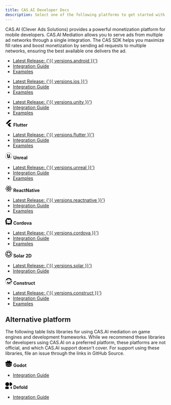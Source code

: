 ```yaml
---
title: CAS.AI Developer Docs
description: Select one of the following platforms to get started with our SDK
---
```


CAS.AI (Clever Ads Solutions) provides a powerful monetization platform for mobile developers.
CAS.AI Mediation allows you to serve ads from multiple ad networks through a single integration.
The CAS SDK helps you maximize fill rates and boost monetization by sending ad requests to multiple networks, ensuring the best available one delivers the ad.

<CardGroup>
  <Card title="Android" icon="android">
    <ul>
      <li>
        <a href="https://github.com/cleveradssolutions/CAS-Android/releases">Latest Release: {'{{ versions.android }}'}</a>
      </li>
      <li>
        <a href="Android">Integration Guide</a>
      </li>
      <li>
        <a href="https://github.com/cleveradssolutions/CAS-Android">Examples</a>
      </li>
    </ul>
  </Card>
  <Card title="iOS" icon="apple">
    <ul>
      <li>
        <a href="https://github.com/cleveradssolutions/CAS-iOS/releases">Latest Release: {'{{ versions.ios }}'}</a>
      </li>
      <li>
        <a href="iOS">Integration Guide</a>
      </li>
      <li>
        <a href="https://github.com/cleveradssolutions/CAS-iOS">Examples</a>
      </li>
    </ul>
  </Card>
  <Card title="Unity" icon="unity">
    <ul>
      <li>
        <a href="https://github.com/cleveradssolutions/CAS-Unity/releases">Latest Release: {'{{ versions.unity }}'}</a>
      </li>
      <li>
        <a href="Unity">Integration Guide</a>
      </li>
      <li>
        <a href="https://github.com/cleveradssolutions/CAS-Unity-Sample">Examples</a>
      </li>
    </ul>
  </Card>
  <Card>
    <div style={{ display: 'flex', alignItems: 'center', gap: '0.75rem' }}>
      <svg viewBox="0 0 24 24" xmlns="http://www.w3.org/2000/svg" width="21" height="21" style={{ fill: 'currentColor' }} >
        <path d="M14.314 0L2.3 12 6 15.7 21.684.013h-7.357zm.014 11.072L7.857 17.53l6.47 6.47H21.7l-6.46-6.468 6.46-6.46h-7.37z"/>
      </svg>
      <b>Flutter</b>
    </div>
    <ul>
      <li>
        <a href="https://github.com/cleveradssolutions/CAS-Flutter/releases">Latest Release: {'{{ versions.flutter }}'}</a>
      </li>
      <li>
        <a href="Flutter">Integration Guide</a>
      </li>
      <li>
        <a href="https://github.com/cleveradssolutions/CAS-Flutter">Examples</a>
      </li>
    </ul>
  </Card>
  <Card>
    <div style={{ display: 'flex', alignItems: 'center', gap: '0.75rem' }}>
      <svg viewBox="0 0 24 24" width="21" height="21" xmlns="http://www.w3.org/2000/svg" style={{ fill: 'currentColor' }}>
        <path d="M12 0a12 12 0 1012 12A12 12 0 0012 0zm0 23.52A11.52 11.52 0 1123.52 12 11.52 11.52 0 0112 23.52zm7.13-9.791c-.206.997-1.126 3.557-4.06 4.942l-1.179-1.325-1.988 2a7.338 7.338 0 01-5.804-2.978 2.859 2.859 0 00.65.123c.326.006.678-.114.678-.66v-5.394a.89.89 0 00-1.116-.89c-.92.212-1.656 2.509-1.656 2.509a7.304 7.304 0 012.528-5.597 7.408 7.408 0 013.73-1.721c-1.006.573-1.57 1.507-1.57 2.29 0 1.262.76 1.109.984.923v7.28a1.157 1.157 0 00.148.256 1.075 1.075 0 00.88.445c.76 0 1.747-.868 1.747-.868V9.172c0-.6-.452-1.324-.905-1.572 0 0 .838-.149 1.484.346a5.537 5.537 0 01.387-.425c1.508-1.48 2.929-1.902 4.112-2.112 0 0-2.151 1.69-2.151 3.96 0 1.687.043 5.801.043 5.801.799.771 1.986-.342 3.059-1.441Z"/>
      </svg>
      <b>Unreal</b>
    </div>
    <ul>
      <li>
        <a href="https://github.com/cleveradssolutions/CAS-Unreal/releases">Latest Release: {'{{ versions.unreal }}'}</a>
      </li>
      <li>
        <a href="Unreal">Integration Guide</a>
      </li>
      <li>
        <a href="https://github.com/cleveradssolutions/CAS-Unreal-Sample">Examples</a>
      </li>
    </ul>
  </Card>
  <Card>
    <div style={{ display: 'flex', alignItems: 'center', gap: '0.75rem' }}>
      <svg role="img" viewBox="0 0 24 24" width="21" height="21" xmlns="http://www.w3.org/2000/svg" style={{ fill: 'currentColor' }}>
        <path d="M14.23 12.004a2.236 2.236 0 0 1-2.235 2.236 2.236 2.236 0 0 1-2.236-2.236 2.236 2.236 0 0 1 2.235-2.236 2.236 2.236 0 0 1 2.236 2.236zm2.648-10.69c-1.346 0-3.107.96-4.888 2.622-1.78-1.653-3.542-2.602-4.887-2.602-.41 0-.783.093-1.106.278-1.375.793-1.683 3.264-.973 6.365C1.98 8.917 0 10.42 0 12.004c0 1.59 1.99 3.097 5.043 4.03-.704 3.113-.39 5.588.988 6.38.32.187.69.275 1.102.275 1.345 0 3.107-.96 4.888-2.624 1.78 1.654 3.542 2.603 4.887 2.603.41 0 .783-.09 1.106-.275 1.374-.792 1.683-3.263.973-6.365C22.02 15.096 24 13.59 24 12.004c0-1.59-1.99-3.097-5.043-4.032.704-3.11.39-5.587-.988-6.38-.318-.184-.688-.277-1.092-.278zm-.005 1.09v.006c.225 0 .406.044.558.127.666.382.955 1.835.73 3.704-.054.46-.142.945-.25 1.44-.96-.236-2.006-.417-3.107-.534-.66-.905-1.345-1.727-2.035-2.447 1.592-1.48 3.087-2.292 4.105-2.295zm-9.77.02c1.012 0 2.514.808 4.11 2.28-.686.72-1.37 1.537-2.02 2.442-1.107.117-2.154.298-3.113.538-.112-.49-.195-.964-.254-1.42-.23-1.868.054-3.32.714-3.707.19-.09.4-.127.563-.132zm4.882 3.05c.455.468.91.992 1.36 1.564-.44-.02-.89-.034-1.345-.034-.46 0-.915.01-1.36.034.44-.572.895-1.096 1.345-1.565zM12 8.1c.74 0 1.477.034 2.202.093.406.582.802 1.203 1.183 1.86.372.64.71 1.29 1.018 1.946-.308.655-.646 1.31-1.013 1.95-.38.66-.773 1.288-1.18 1.87-.728.063-1.466.098-2.21.098-.74 0-1.477-.035-2.202-.093-.406-.582-.802-1.204-1.183-1.86-.372-.64-.71-1.29-1.018-1.946.303-.657.646-1.313 1.013-1.954.38-.66.773-1.286 1.18-1.868.728-.064 1.466-.098 2.21-.098zm-3.635.254c-.24.377-.48.763-.704 1.16-.225.39-.435.782-.635 1.174-.265-.656-.49-1.31-.676-1.947.64-.15 1.315-.283 2.015-.386zm7.26 0c.695.103 1.365.23 2.006.387-.18.632-.405 1.282-.66 1.933-.2-.39-.41-.783-.64-1.174-.225-.392-.465-.774-.705-1.146zm3.063.675c.484.15.944.317 1.375.498 1.732.74 2.852 1.708 2.852 2.476-.005.768-1.125 1.74-2.857 2.475-.42.18-.88.342-1.355.493-.28-.958-.646-1.956-1.1-2.98.45-1.017.81-2.01 1.085-2.964zm-13.395.004c.278.96.645 1.957 1.1 2.98-.45 1.017-.812 2.01-1.086 2.964-.484-.15-.944-.318-1.37-.5-1.732-.737-2.852-1.706-2.852-2.474 0-.768 1.12-1.742 2.852-2.476.42-.18.88-.342 1.356-.494zm11.678 4.28c.265.657.49 1.312.676 1.948-.64.157-1.316.29-2.016.39.24-.375.48-.762.705-1.158.225-.39.435-.788.636-1.18zm-9.945.02c.2.392.41.783.64 1.175.23.39.465.772.705 1.143-.695-.102-1.365-.23-2.006-.386.18-.63.406-1.282.66-1.933zM17.92 16.32c.112.493.2.968.254 1.423.23 1.868-.054 3.32-.714 3.708-.147.09-.338.128-.563.128-1.012 0-2.514-.807-4.11-2.28.686-.72 1.37-1.536 2.02-2.44 1.107-.118 2.154-.3 3.113-.54zm-11.83.01c.96.234 2.006.415 3.107.532.66.905 1.345 1.727 2.035 2.446-1.595 1.483-3.092 2.295-4.11 2.295-.22-.005-.406-.05-.553-.132-.666-.38-.955-1.834-.73-3.703.054-.46.142-.944.25-1.438zm4.56.64c.44.02.89.034 1.345.034.46 0 .915-.01 1.36-.034-.44.572-.895 1.095-1.345 1.565-.455-.47-.91-.993-1.36-1.565z"/>
      </svg>
      <b>ReactNative</b>
    </div>
    <ul>
      <li>
        <a href="https://github.com/cleveradssolutions/CAS-ReactNative/releases">Latest Release: {'{{ versions.reactnative }}'}</a>
      </li>
      <li>
        <a href="ReactNative">Integration Guide</a>
      </li>
      <li>
        <a href="https://github.com/cleveradssolutions/CAS-ReactNative">Examples</a>
      </li>
    </ul>
  </Card>
  <Card>
    <div style={{ display: 'flex', alignItems: 'center', gap: '0.75rem' }}>
      <svg viewBox="0 0 24 24" width="21" height="21" xmlns="http://www.w3.org/2000/svg" style={{ fill: 'currentColor' }}>
        <path d="M18.545,0.545H5.455L0,9.273l2.182,14.182h3.886l-0.273-3.273h1.909l0.273,3.273 h8.045l0.273-3.273h1.909l-0.273,3.273h3.886L24,9.273L18.545,0.545z M18.545,18H5.455L4.364,9.273l2.182-4.364h3.506L9.818,6.545 h4.364l-0.234-1.636h3.506l2.182,4.364L18.545,18z M15.545,11.045c0.301,0,0.545,0.908,0.545,2.029 c0,1.121-0.244,2.029-0.545,2.029c-0.301,0-0.545-0.908-0.545-2.029C15,11.954,15.244,11.045,15.545,11.045z M8.659,11.215 c0.301,0,0.545,0.908,0.545,2.029c0,1.121-0.244,2.029-0.545,2.029c-0.301,0-0.545-0.908-0.545-2.029 C8.114,12.123,8.358,11.215,8.659,11.215z"/>
      </svg>
      <b>Cordova</b>
    </div>
    <ul>
      <li>
        <a href="https://socket.dev/npm/package/@cleveradssolutions/cas.cordova.base">Latest Release: {'{{ versions.cordova }}'}</a>
      </li>
      <li>
        <a href="https://github.com/cleveradssolutions/CAS-Cordova/wiki">Integration Guide</a>
      </li>
      <li>
        <a href="https://github.com/cleveradssolutions/CAS-Cordova">Examples</a>
      </li>
    </ul>
  </Card>
  <Card>
    <div style={{ display: 'flex', alignItems: 'center', gap: '0.75rem' }}>
      <svg viewBox="0 0 24 24" width="21" height="21" xmlns="http://www.w3.org/2000/svg" style={{ fill: 'currentColor' }}>
        <path d="M13.69 7.499c-.919-.965-1.577-2.105-1.6-3.116.655-.187 2.017.001 3.35.558 1.354.566 2.668 1.514 3.158 2.831.014.039.029.078.041.116a2.337 2.337 0 0 1-.529 1.14c-.26.279-.586.487-.948.605-1.143-.23-2.464-1.074-3.472-2.134zm5.581 2.244c-.957.334-1.839 1.311-2.473 2.482v.001c-.697 1.284-1.093 2.799-.96 3.957.225.307.523.553.869.713.394.163.826.215 1.247.151.038-.027.07-.053.1-.075 1.103-.872 1.6-2.413 1.72-3.875.119-1.437-.122-2.79-.503-3.354zm-7.939-3.389a2.23 2.23 0 0 0-.283-1.088 2.332 2.332 0 0 0-.92-.853l-.123.002C8.6 4.473 7.292 5.428 6.334 6.541 5.393 7.633 4.791 8.87 4.768 9.55c.969.288 2.257.017 3.459-.559v.002c1.32-.631 2.532-1.625 3.105-2.639zM7.96 14.641c-.193-1.449-.765-2.907-1.553-3.767a2.252 2.252 0 0 0-1.123-.067c-.415.099-.794.31-1.097.61l-.036.118c-.38 1.355.125 2.893.886 4.146.749 1.233 1.741 2.185 2.382 2.418.577-.832.718-2.139.54-3.459l.001.001zm5.297 2c-1.439-.264-3.004-.172-4.065.311a2.227 2.227 0 0 0-.411 1.046c-.034.426.05.852.243 1.233.033.025.067.047.1.068 1.172.779 2.793.774 4.223.438 1.405-.332 2.619-.978 3.039-1.515-.614-.807-1.817-1.344-3.128-1.584l-.001.003zM24 12c0 6.622-5.364 11.992-11.985 12C5.387 24.008.008 18.642 0 12.015-.008 5.387 5.358.008 11.985 0h.001C18.617-.004 23.996 5.369 24 12zm-1.547 0c-.003-5.778-4.69-10.459-10.468-10.456-5.774.007-10.45 4.693-10.443 10.468.007 5.775 4.693 10.45 10.468 10.443C17.78 22.448 22.453 17.77 22.453 12z"/>
      </svg>
      <b>Solar 2D</b>
    </div>
    <ul>
      <li>
        <a href="https://github.com/solar2d/com.cleveradssolutions-plugin.cas">Latest Release: {'{{ versions.solar }}'}</a>
      </li>
      <li>
        <a href="https://github.com/solar2d/com.cleveradssolutions-plugin.cas/blob/master/docs/CleverAdsSolutions/index.markdown">Integration Guide</a>
      </li>
    </ul>
  </Card>
  <Card>
    <div style={{ display: 'flex', alignItems: 'center', gap: '0.75rem' }}>
      <svg viewBox="0 0 24 24" width="21" height="21" xmlns="http://www.w3.org/2000/svg" style={{ fill: 'currentColor' }}>
        <path d="M12.392 0c-6.752 0-12 5.498-12 12 0 6.574 5.313 12 12 12 4.283 0 8.087-2.254 10.217-5.704a.571.571 0 0 0-.2-.795l-5.55-3.204a.572.572 0 0 0-.76.177 4.453 4.453 0 0 1-3.707 1.983c-2.458 0-4.458-2-4.458-4.457 0-2.458 2-4.457 4.458-4.457 1.491 0 2.877.741 3.707 1.983a.571.571 0 0 0 .76.177l5.55-3.204a.571.571 0 0 0 .2-.795A11.998 11.998 0 0 0 12.392 0zm0 3.527c3.048 0 5.72 1.61 7.213 4.026l-2.99 1.726c-.037.021-.085.013-.108-.026a4.942 4.942 0 0 0-4.115-2.2A4.953 4.953 0 0 0 7.445 12c0 .9.241 1.745.663 2.473l-2.342 1.353a.327.327 0 0 0-.112.458 7.977 7.977 0 0 0 6.738 3.7 7.978 7.978 0 0 0 6.789-3.781l2.983 1.722a.08.08 0 0 1 .028.113 11.447 11.447 0 0 1-9.8 5.472C6.045 23.51.882 18.346.882 12c0-2.095.562-4.06 1.544-5.754l2.35 1.356c.15.088.345.04.439-.11a8.467 8.467 0 0 1 7.177-3.966zM22.965 8.95a.666.666 0 0 0-.336.088l-4.149 2.395a.654.654 0 0 0 0 1.131l4.149 2.396c.434.25.98-.064.98-.566v-4.79a.655.655 0 0 0-.644-.654zm-.663 1.785v2.528L20.112 12z"/>
      </svg>
      <b>Construct</b>
    </div>
    <ul>
      <li>
        <a href="https://github.com/cleveradssolutions/CAS-Construct/releases">Latest Release: {'{{ versions.construct }}'}</a>
      </li>
      <li>
        <a href="https://github.com/cleveradssolutions/CAS-Construct/wiki">Integration Guide</a>
      </li>
      <li>
        <a href="https://github.com/cleveradssolutions/CAS-Construct">Examples</a>
      </li>
    </ul>
  </Card>
</CardGroup>

## Alternative platform
The following table lists libraries for using CAS.AI mediation on game engines and development frameworks. 
While we recommend these libraries for developers using CAS.AI on a preferred platform, these platforms are not official, and which CAS.AI support doesn't cover. 
For support using these libraries, file an issue through the links in GitHub Source.

<CardGroup>
  <Card>
    <div style={{ display: 'flex', alignItems: 'center', gap: '0.75rem' }}>
      <svg viewBox="0 0 24 24" width="21" height="21" xmlns="http://www.w3.org/2000/svg" style={{ fill: 'currentColor' }}>
        <path d="M9.5598.683c-1.096.244-2.1812.5831-3.1983 1.0951.023.8981.081 1.7582.199 2.6323-.395.253-.81.47-1.178.766-.375.288-.7581.564-1.0971.9011-.6781-.448-1.3962-.869-2.1352-1.2411C1.3532 5.6934.608 6.6186 0 7.6546c.458.7411.936 1.4352 1.4521 2.0942h.014v6.3565c.012 0 .023 0 .035.003l3.8963.376c.204.02.364.184.378.3891l.12 1.7201 3.3994.242.234-1.587c.03-.206.207-.358.415-.358h4.1114c.208 0 .385.152.415.358l.234 1.587 3.3993-.242.12-1.72a.4196.4196 0 01.378-.3891l3.8954-.376c.012 0 .023-.003.035-.003v-.5071h.002V9.7498h.014c.516-.659.994-1.3531 1.4521-2.0942-.608-1.036-1.3541-1.9611-2.1512-2.8192-.739.372-1.4571.793-2.1352 1.2411-.339-.337-.721-.613-1.096-.901-.369-.296-.7841-.5131-1.1781-.7661.117-.8741.175-1.7342.199-2.6323-1.0171-.512-2.1012-.851-3.1983-1.095-.438.736-.838 1.533-1.1871 2.3121-.414-.069-.829-.094-1.2461-.099h-.016c-.417.005-.832.03-1.2461.099-.349-.779-.749-1.576-1.1881-2.3121l.001-.001zM6.4765 9.9889c1.2971 0 2.3492 1.0511 2.3492 2.3482s-1.052 2.3482-2.3492 2.3482c-1.296 0-2.3482-1.051-2.3482-2.3482 0-1.297 1.0511-2.3482 2.3482-2.3482zm11.049 0c1.296 0 2.3482 1.0511 2.3482 2.3482s-1.0511 2.3482-2.3482 2.3482-2.3492-1.051-2.3492-2.3482c0-1.297 1.051-2.3482 2.3492-2.3482zm-10.824.9301c-.861 0-1.559.698-1.559 1.5591s.698 1.5582 1.559 1.5582c.8611 0 1.5592-.698 1.5592-1.5582 0-.86-.697-1.559-1.5591-1.559zm10.598 0c-.8611 0-1.5582.698-1.5582 1.5591s.697 1.5582 1.5581 1.5582c.8611 0 1.5592-.698 1.5592-1.5582 0-.86-.697-1.559-1.5592-1.559zm-5.2985.453c.417 0 .757.308.757.6871v2.1622c0 .379-.339.687-.757.687s-.756-.308-.756-.687V12.059c0-.379.339-.687.756-.687zM1.4601 16.9464c.002.377.006.789.006.871 0 3.7014 4.6944 5.4795 10.5269 5.5005h.014c5.8325-.02 10.5259-1.7991 10.5259-5.5004 0-.084.005-.495.007-.871l-3.5023.338-.121 1.729a.421.421 0 01-.389.3901l-4.1814.296a.4203.4203 0 01-.415-.358l-.238-1.6141h-3.3863l-.238 1.6141a.4192.4192 0 01-.4451.357l-4.1513-.296c-.208-.015-.375-.181-.389-.389l-.12-1.7292-3.5044-.337z"/>
      </svg>
      <b>Godot</b>
    </div>
    <ul>
      <li>
        <a href="https://github.com/damnedpie/godot-cas?tab=readme-ov-file#setup">Integration Guide</a>
      </li>
    </ul>
  </Card>
  <Card>
    <div style={{ display: 'flex', alignItems: 'center', gap: '0.75rem' }}>
      <svg rviewBox="0 0 24 24" width="21" height="21" xmlns="http://www.w3.org/2000/svg" style={{ fill: 'currentColor' }}>
        <path d="M6.068 0a6 6 0 0 0-6 6 6 6 0 0 0 6 6 6 6 0 0 0 5.998-6 6 6 0 0 0-5.998-6Zm9.15.08a1.656 1.656 0 0 0-1.654 1.656v8.15a1.656 1.656 0 0 0 2.483 1.434l7.058-4.074a1.656 1.656 0 0 0 0-2.869l-1.044-.604-6.014-3.47a1.656 1.656 0 0 0-.828-.223Zm3.575 13.135a.815.815 0 0 0-.816.818v2.453h-2.454a.817.817 0 1 0 0 1.635h2.454v2.453a.817.817 0 1 0 1.635 0v-2.453h2.452a.817.817 0 1 0 0-1.635h-2.453v-2.453a.817.817 0 0 0-.818-.818zM2.865 13.5a2.794 2.794 0 0 0-2.799 2.8v4.9c0 1.55 1.248 2.8 2.8 2.8h4.9c1.55 0 2.8-1.25 2.8-2.8v-4.9c0-1.55-1.25-2.8-2.8-2.8Z"/>
      </svg>
      <b>Defold</b>
    </div>
    <ul>
      <li>
        <a href="https://github.com/Lerg/extension-cas">Integration Guide</a>
      </li>
    </ul>
  </Card>
</CardGroup>
